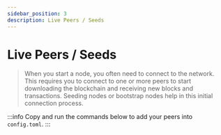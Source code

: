 ```yaml
---
sidebar_position: 3
description: Live Peers / Seeds
---
```


# Live Peers / Seeds

> When you start a node, you often need to connect to the network. This requires you to connect to one or more peers to start downloading the blockchain and receiving new blocks and transactions. Seeding nodes or bootstrap nodes help in this initial connection process.

:::info
Copy and run the commands below to add your peers into `config.toml`.
:::




<LivePeers rpc="https://0g-testnet-rpc.f5nodes.com" home={home} binary={binary} />